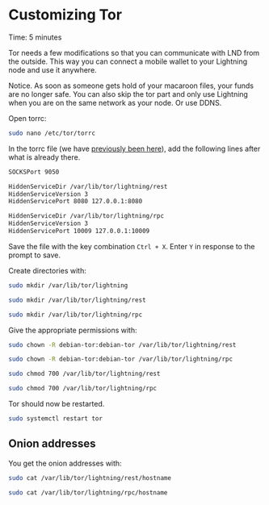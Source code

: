 
# Customizing Tor

<Callout emoji="&#x2139;">
        Time: 5 minutes
</Callout>

Tor needs a few modifications so that you can communicate with LND from the outside. This way you can connect a mobile wallet to your Lightning node and use it anywhere.

<Callout type="warning" emoji="&#x26A0;"> 
        Notice. As soon as someone gets hold of your macaroon files, your funds are no longer safe. You can also skip the tor part and only use Lightning when you are on the same network as your node. Or use DDNS.
</Callout>

Open torrc:

```bash
sudo nano /etc/tor/torrc
```

In the torrc file (we have [previously been here](/bitcoin-core/change-tor)), add the following lines after what is already there.

```bash
SOCKSPort 9050

HiddenServiceDir /var/lib/tor/lightning/rest
HiddenServiceVersion 3
HiddenServicePort 8080 127.0.0.1:8080

HiddenServiceDir /var/lib/tor/lightning/rpc
HiddenServiceVersion 3
HiddenServicePort 10009 127.0.0.1:10009
```

Save the file with the key combination `Ctrl + X`. Enter `Y` in response to the prompt to save.

Create directories with:

```bash
sudo mkdir /var/lib/tor/lightning
```

```bash
sudo mkdir /var/lib/tor/lightning/rest
```

```bash
sudo mkdir /var/lib/tor/lightning/rpc
```

Give the appropriate permissions with:

```bash
sudo chown -R debian-tor:debian-tor /var/lib/tor/lightning/rest
```

```bash
sudo chown -R debian-tor:debian-tor /var/lib/tor/lightning/rpc
```

```bash
sudo chmod 700 /var/lib/tor/lightning/rest
```

```bash
sudo chmod 700 /var/lib/tor/lightning/rpc
```

Tor should now be restarted.

```bash
sudo systemctl restart tor
```

## Onion addresses

You get the onion addresses with:

```bash
sudo cat /var/lib/tor/lightning/rest/hostname
```

```bash
sudo cat /var/lib/tor/lightning/rpc/hostname
```

